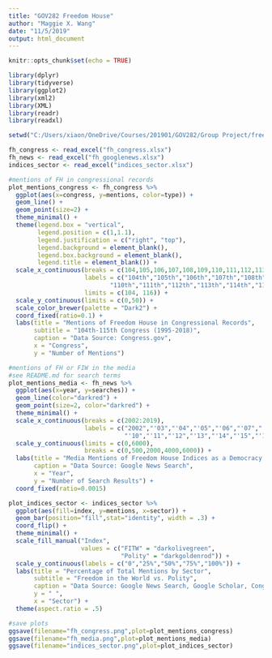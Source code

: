 ```yaml
---
title: "GOV282 Freedom House"
author: "Maggie X. Wang"
date: "11/5/2019"
output: html_document
---
```


```r
knitr::opts_chunk$set(echo = TRUE)
```

```r
library(dplyr)
library(tidyverse)
library(ggplot2)
library(xml2)
library(XML)
library(readr)
library(readxl)
```

```r
setwd("C:/Users/xiaon/OneDrive/Courses/201901/GOV282/Group Project/freedomhouse")

fh_congress <- read_excel("fh_congress.xlsx")
fh_news <- read_excel("fh_googlenews.xlsx")
indices_sector <- read_excel("indices_sector.xlsx")
```

```r
#mentions of FH in congressional records
plot_mentions_congress <- fh_congress %>% 
  ggplot(aes(x=congress, y=mentions, color=type)) + 
  geom_line() + 
  geom_point(size=2) + 
  theme_minimal() + 
  theme(legend.box = "vertical",
        legend.position = c(1,1.1),
        legend.justification = c("right", "top"),
        legend.background = element_blank(),
        legend.box.background = element_blank(),
        legend.title = element_blank()) + 
  scale_x_continuous(breaks = c(104,105,106,107,108,109,110,111,112,113,114,115),
                     labels = c("104th","105th","106th","107th","108th","109th",
                            "110th","111th","112th","113th","114th","115th"),
                     limits = c(104, 116)) + 
  scale_y_continuous(limits = c(0,50)) + 
  scale_color_brewer(palette = "Dark2") + 
  coord_fixed(ratio=0.1) + 
  labs(title = "Mentions of Freedom House in Congressional Records",
       subtitle = "104th-115th Congress (1995-2018)",
       caption = "Data Source: Congress.gov",
       x = "Congress",
       y = "Number of Mentions")
```

```r
#mentions of FH or FIW in the media
#see README.md for search terms
plot_mentions_media <- fh_news %>% 
  ggplot(aes(x=year, y=searches)) + 
  geom_line(color="darkred") + 
  geom_point(size=2, color="darkred") + 
  theme_minimal() + 
  scale_x_continuous(breaks = c(2002:2019), 
                     labels = c("2002","'03","'04","'05","'06","'07","'08","'09",
                                "'10","'11","'12","'13","'14","'15","'16","'17","'18","2019")) + 
  scale_y_continuous(limits = c(0,6000),
                     breaks = c(0,500,2000,4000,6000)) + 
  labs(title = "Media Mentions of Freedom House Indices as a Democracy Indices",
       caption = "Data Source: Google News Search",
       x = "Year",
       y = "Number of Search Results") + 
  coord_fixed(ratio=0.0015)
```


```r
plot_indices_sector <- indices_sector %>% 
  ggplot(aes(fill=index, y=mentions, x=sector)) + 
  geom_bar(position="fill",stat="identity", width = .3) + 
  coord_flip() + 
  theme_minimal() + 
  scale_fill_manual("Index", 
                    values = c("FITW" = "darkolivegreen", 
                               "Polity" = "darkgoldenrod")) + 
  scale_y_continuous(labels = c("0","25%","50%","75%","100%")) + 
  labs(title = "Percentage of Total Mentions by Sector",
       subtitle = "Freedom in the World vs. Polity",
       caption = "Data Source: Google News Search, Google Scholar, Congress.gov",
       y = " ",
       x = "Sector") + 
  theme(aspect.ratio = .5)
```

```r
#save plots
ggsave(filename="fh_congress.png",plot=plot_mentions_congress)
ggsave(filename="fh_media.png",plot=plot_mentions_media)
ggsave(filename="indices_sector.png",plot=plot_indices_sector)
```

